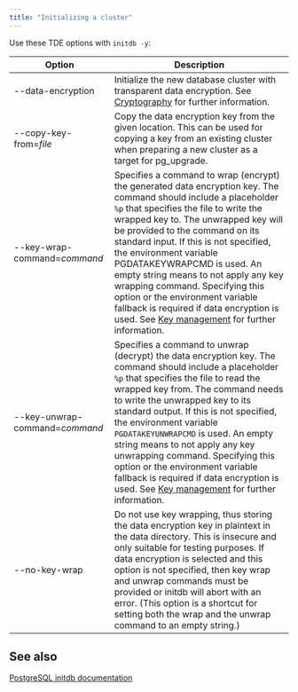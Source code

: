 ```yaml
---
title: "Initializing a cluster"
---
```



Use these TDE options with `initdb -y`:

|          Option           |                                                                                                                                                                                                                                                                  Description                                                                                                                                                                                                                                                                  |
| ---------------------------- | --------------------------------------------------------------------------------------------------------------------------------------------------------------------------------------------------------------------------------------------------------------------------------------------------------------------------------------------------------------------------------------------------------------------------------------------------------------------------------------------------------------------------------------------- |
| --data-encryption            | Initialize the new database cluster with transparent data encryption. See [Cryptography](tde/latest/#cryptography) for further information.                                                                                                                                                                                                                                                                                                                                                                                                                              |
| --copy-key-from=*file*         | Copy the data encryption key from the given location. This can be used for copying a key from an existing cluster when preparing a new cluster as a target for pg_upgrade.                                                                                                                                                                                                                                                                                                                                                                    |
| --key-wrap-command=*command*   | Specifies a command to wrap (encrypt) the generated data encryption key. The command should include a placeholder `%p` that specifies the file to write the wrapped key to. The unwrapped key will be provided to the command on its standard input. If this is not specified, the environment variable PGDATAKEYWRAPCMD is used. An empty string means to not apply any key wrapping command. Specifying this option or the environment variable fallback is required if data encryption is used. See [Key management](/tde/latest/#key-management) for further information. |
| --key-unwrap-command=*command* | Specifies a command to unwrap (decrypt) the data encryption key. The command should include a placeholder `%p` that specifies the file to read the wrapped key from. The command needs to write the unwrapped key to its standard output. If this is not specified, the environment variable `PGDATAKEYUNWRAPCMD` is used. An empty string means to not apply any key unwrapping command. Specifying this option or the environment variable fallback is required if data encryption is used. See [Key management](/tde/latest/#key-management) for further information.        |
| --no-key-wrap                | Do not use key wrapping, thus storing the data encryption key in plaintext in the data directory. This is insecure and only suitable for testing purposes. If data encryption is selected and this option is not specified, then key wrap and unwrap commands must be provided or initdb will abort with an error. (This option is a shortcut for setting both the wrap and the unwrap command to an empty string.)                                                                                                                           |

## See also
[PostgreSQL initdb documentation](https://www.postgresql.org/docs/15/app-initdb.html)